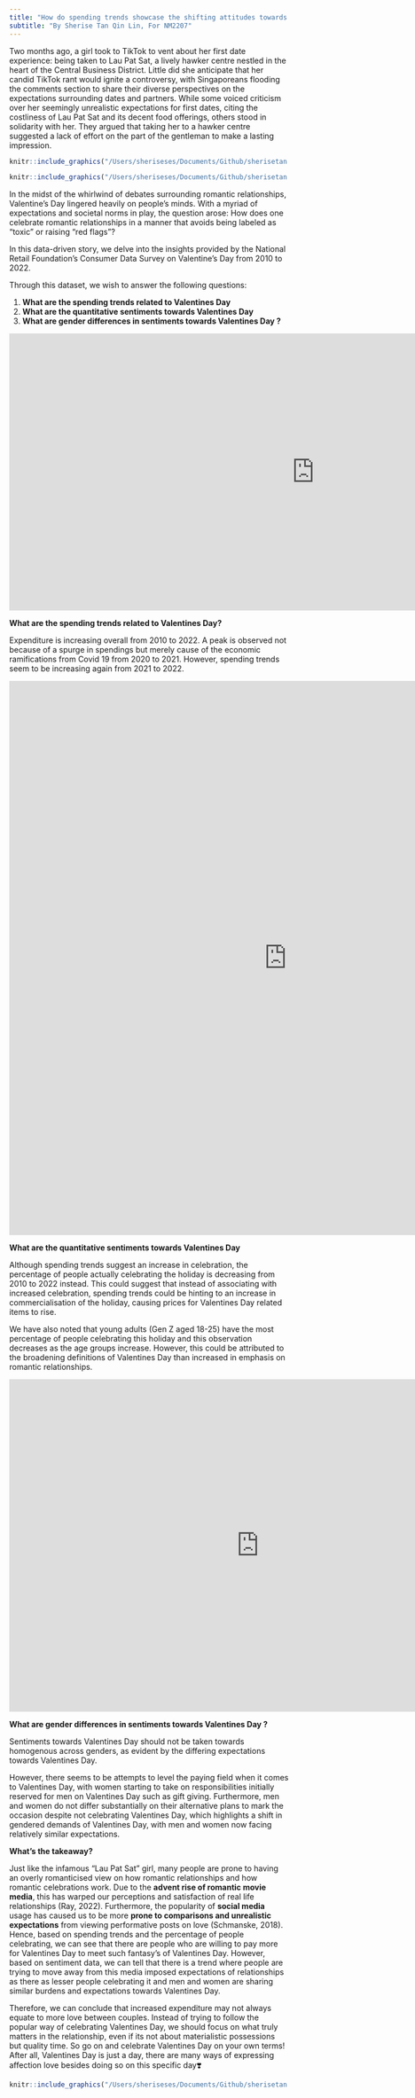 ```yaml
---
title: "How do spending trends showcase the shifting attitudes towards Valentines’s Day over the years?"
subtitle: "By Sherise Tan Qin Lin, For NM2207"
---
```


Two months ago, a girl took to TikTok to vent about her first date experience: being taken to Lau Pat Sat, a lively hawker centre nestled in the heart of the Central Business District. Little did she anticipate that her candid TikTok rant would ignite a controversy, with Singaporeans flooding the comments section to share their diverse perspectives on the expectations surrounding dates and partners. While some voiced criticism over her seemingly unrealistic expectations for first dates, citing the costliness of Lau Pat Sat and its decent food offerings, others stood in solidarity with her. They argued that taking her to a hawker centre suggested a lack of effort on the part of the gentleman to make a lasting impression.

```r
knitr::include_graphics("/Users/sheriseses/Documents/Github/sherisetan.github.io/lps.png")
```

```r
knitr::include_graphics("/Users/sheriseses/Documents/Github/sherisetan.github.io/Arguments.png")
```

In the midst of the whirlwind of debates surrounding romantic relationships, Valentine's Day lingered heavily on people's minds. With a myriad of expectations and societal norms in play, the question arose: How does one celebrate romantic relationships in a manner that avoids being labeled as "toxic" or raising "red flags"?

In this data-driven story, we delve into the insights provided by the National Retail Foundation's Consumer Data Survey on Valentine's Day from 2010 to 2022.

Through this dataset, we wish to answer the following questions:

1.  **What are the spending trends related to Valentines Day**
2.  **What are the quantitative sentiments towards Valentines Day**
3.  **What are gender differences in sentiments towards Valentines Day ?**

```{=html}
<iframe height="500" width="1100" frameborder="no" src="https://sherisetan.shinyapps.io/sample_app/"> </iframe>
```
**What are the spending trends related to Valentines Day?**

Expenditure is increasing overall from 2010 to 2022. A peak is observed not because of a spurge in spendings but merely cause of the economic ramifications from Covid 19 from 2020 to 2021. However, spending trends seem to be increasing again from 2021 to 2022.

```{=html}
<iframe height="1000" width="1000" frameborder="no" src="https://sherisetan.shinyapps.io/quansentiments/"> </iframe>
```
**What are the quantitative sentiments towards Valentines Day**

Although spending trends suggest an increase in celebration, the percentage of people actually celebrating the holiday is decreasing from 2010 to 2022 instead. This could suggest that instead of associating with increased celebration, spending trends could be hinting to an increase in commercialisation of the holiday, causing prices for Valentines Day related items to rise.

We have also noted that young adults (Gen Z aged 18-25) have the most percentage of people celebrating this holiday and this observation decreases as the age groups increase. However, this could be attributed to the broadening definitions of Valentines Day than increased in emphasis on romantic relationships.

```{=html}
<iframe height="600" width="900" frameborder="no" src="https://sherisetan.shinyapps.io/SentimentCopy/"> </iframe>
```
**What are gender differences in sentiments towards Valentines Day ?**

Sentiments towards Valentines Day should not be taken towards homogenous across genders, as evident by the differing expectations towards Valentines Day.

However, there seems to be attempts to level the paying field when it comes to Valentines Day, with women starting to take on responsibilities initially reserved for men on Valentines Day such as gift giving. Furthermore, men and women do not differ substantially on their alternative plans to mark the occasion despite not celebrating Valentines Day, which highlights a shift in gendered demands of Valentines Day, with men and women now facing relatively similar expectations.

**What's the takeaway?**

Just like the infamous "Lau Pat Sat" girl, many people are prone to having an overly romanticised view on how romantic relationships and how romantic celebrations work. Due to the **advent rise of romantic movie media**, this has warped our perceptions and satisfaction of real life relationships (Ray, 2022). Furthermore, the popularity of **social media** usage has caused us to be more **prone to comparisons and unrealistic expectations** from viewing performative posts on love (Schmanske, 2018). Hence, based on spending trends and the percentage of people celebrating, we can see that there are people who are willing to pay more for Valentines Day to meet such fantasy's of Valentines Day. However, based on sentiment data, we can tell that there is a trend where people are trying to move away from this media imposed expectations of relationships as there as lesser people celebrating it and men and women are sharing similar burdens and expectations towards Valentines Day.

Therefore, we can conclude that increased expenditure may not always equate to more love between couples. Instead of trying to follow the popular way of celebrating Valentines Day, we should focus on what truly matters in the relationship, even if its not about materialistic possessions but quality time. So go on and celebrate Valentines Day on your own terms! After all, Valentines Day is just a day, there are many ways of expressing affection love besides doing so on this specific day❣️

```r
knitr::include_graphics("/Users/sheriseses/Documents/Github/sherisetan.github.io/hvd.png")
```
